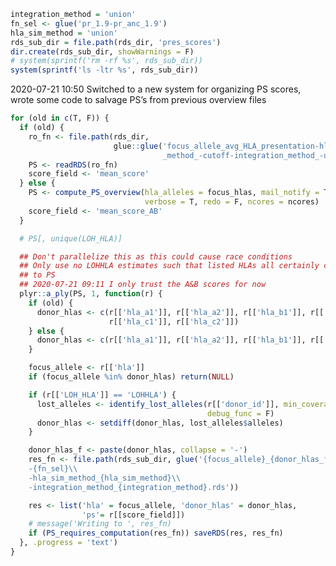 ```r
integration_method = 'union'
fn_sel <- glue('pr_1.9-pr_anc_1.9')
hla_sim_method = 'union'
rds_sub_dir = file.path(rds_dir, 'pres_scores')
dir.create(rds_sub_dir, showWarnings = F)
# system(sprintf('rm -rf %s', rds_sub_dir))
system(sprintf('ls -ltr %s', rds_sub_dir))
```

2020-07-21 10:50 Switched to a new system for organizing PS scores, wrote some
code to salvage PS's from previous overview files

```r
for (old in c(T, F)) {
  if (old) {
    ro_fn <- file.path(rds_dir,
                       glue::glue('focus_allele_avg_HLA_presentation-hla_sim\\
                                  _method_-cutoff-integration_method_-union.rds'))
    PS <- readRDS(ro_fn)
    score_field <- 'mean_score'
  } else {
    PS <- compute_PS_overview(hla_alleles = focus_hlas, mail_notify = T,
                              verbose = T, redo = F, ncores = ncores)
    score_field <- 'mean_score_AB'
  }

  # PS[, unique(LOH_HLA)]

  ## Don't parallelize this as this could cause race conditions
  ## Only use no LOHHLA estimates such that listed HLAs all certainly contributed
  ## to PS
  ## 2020-07-21 09:11 I only trust the A&B scores for now
  plyr::a_ply(PS, 1, function(r) {
    if (old) {
      donor_hlas <- c(r[['hla_a1']], r[['hla_a2']], r[['hla_b1']], r[['hla_b2']], 
                      r[['hla_c1']], r[['hla_c2']])
    } else {
      donor_hlas <- c(r[['hla_a1']], r[['hla_a2']], r[['hla_b1']], r[['hla_b2']])
    }

    focus_allele <- r[['hla']]
    if (focus_allele %in% donor_hlas) return(NULL)

    if (r[['LOH_HLA']] == 'LOHHLA') {
      lost_alleles <- identify_lost_alleles(r[['donor_id']], min_coverage = 0, 
                                            debug_func = F)
      donor_hlas <- setdiff(donor_hlas, lost_alleles$alleles)
    }

    donor_hlas_f <- paste(donor_hlas, collapse = '-')
    res_fn <- file.path(rds_sub_dir, glue('{focus_allele}_{donor_hlas_f}\\
    -{fn_sel}\\
    -hla_sim_method_{hla_sim_method}\\
    -integration_method_{integration_method}.rds'))

    res <- list('hla' = focus_allele, 'donor_hlas' = donor_hlas, 
                'ps'= r[[score_field]])
    # message('Writing to ', res_fn)
    if (PS_requires_computation(res_fn)) saveRDS(res, res_fn)
  }, .progress = 'text')
}
```
